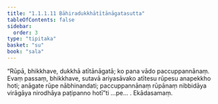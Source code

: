 ```yaml
---
title: "1.1.1.11 Bāhiradukkhātītānāgatasutta"
tableOfContents: false
sidebar:
  order: 3
type: "tipitaka"
basket: "su"
book: "sala"
---
```



<DynamicBreadcrumb />

<Division number="11" book="sala">

<Paragraph number="23" book="sala">
“Rūpā, bhikkhave, dukkhā atītānāgatā; ko pana vādo paccuppannānaṃ. Evaṃ passaṃ, bhikkhave, sutavā ariyasāvako atītesu rūpesu anapekkho hoti; anāgate rūpe nābhinandati; paccuppannānaṃ rūpānaṃ nibbidāya virāgāya nirodhāya paṭipanno hotī”ti …pe… .

</Paragraph>
</Division>

<Paragraph number="24" type="center" book="sala">
Ekādasamaṃ.
</Paragraph>